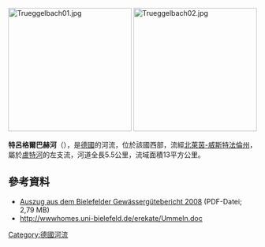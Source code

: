 {{Coord|51|57|42|N|8|26|29|E|display=title}}

[[Image:Trueggelbach01.jpg|250px]]
[[Image:Trueggelbach02.jpg|250px]]

'''特呂格爾巴赫河'''（{{lang-de|Trüggelbach}}），是[[德國|德國]]的河流，位於該國西部，流經[[北萊茵-威斯特法倫州|北萊茵-威斯特法倫州]]，屬於[[盧特河_(埃姆斯河支流)|盧特河]]的左支流，河道全長5.5公里，流域面積13平方公里。

==參考資料==
* [http://www.bielefeld.de/ftp/dokumente/Gewaesserguetebericht_2008_mitKarte.pdf Auszug aus dem Bielefelder Gewässergütebericht 2008] {{Wayback|url=http://www.bielefeld.de/ftp/dokumente/Gewaesserguetebericht_2008_mitKarte.pdf |date=20160108233553 }} (PDF-Datei; 2,79 MB)
* http://wwwhomes.uni-bielefeld.de/erekate/Ummeln.doc{{Dead link|date=2020年7月 |bot=InternetArchiveBot |fix-attempted=yes }}

{{Germany-geo-stub}}
[[Category:德國河流|Category:德國河流]]